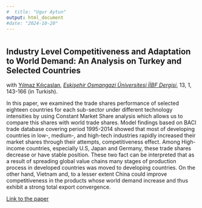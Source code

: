 ```yaml
---
#  title: "Ugur Aytun"
output: html_document
#date: "2024-10-20"
---
```



#
#
#
#
#
#

## Industry Level Competitiveness and Adaptation to World Demand: An Analysis on Turkey and Selected Countries
with [Yılmaz Kılıçaslan](https://avesis.anadolu.edu.tr/ykilicaslan), [*Eskişehir Osmangazi Üniversitesi İİBF Dergisi*](https://dergipark.org.tr/tr/pub/oguiibf), 13, 1, 143-166 (in Turkish).

In this paper, we examined the trade shares performance of selected eighteen countries for each sub-sector under different technology intensities by using Constant Market Share analysis which allows us to compare this shares with world trade shares. Model findings based on BACI trade database covering period 1995-2014 showed that most of developing countries in low-, medium-, and high-tech industries rapidly increased their market shares through their attempts, competitiveness effect. Among High-income countries, especially U.S, Japan and Germany, these trade shares decrease or have stable position. These two fact can be interpreted that as a result of spreading global value chains many stages of production process in developed countries was moved to developing countries. On the other hand, Vietnam and, to a lesser extent China could improve competitiveness in the
products whose world demand increase and thus exhibit a strong total export convergence.

[Link to the paper](https://dergipark.org.tr/tr/pub/oguiibf/issue/32899/372344)
